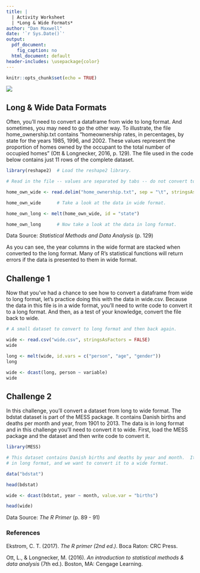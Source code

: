 ---
title: |
  | Activity Worksheet
  | *Long & Wide Formats*
author: "Dan Maxwell"
date: '`r Sys.Date()`'
output:
  pdf_document:
    fig_caption: no
  html_document: default
header-includes: \usepackage{color}
---
 
```{r setup, include=FALSE}
knitr::opts_chunk$set(echo = TRUE)
```
![](../fig/mydatastory_carpentry_footer.png)

<script src="hideOutput.js"></script>

<link rel="stylesheet" type="text/css" href="fold.css">

## Long & Wide Data Formats

Often, you'll need to convert a dataframe from wide to long format.  And sometimes, you may need to go the other way.  To illustrate, the file home_ownership.txt contains "homeownership rates, in percentages, by state for the years 1985, 1996, and 2002. These values represent the proportion of homes owned by the occupant to the total number of occupied homes" (Ott & Longnecker, 2016, p. 129).  The file used in the code below contains just 11 rows of the complete dataset.  

```{r wide_long_1}
library(reshape2)  # Load the reshape2 library.

# Read in the file -- values are separated by tabs -- do not convert to factors.

home_own_wide <- read.delim("home_ownership.txt", sep = "\t", stringsAsFactors = FALSE)

home_own_wide      # Take a look at the data in wide format.

home_own_long <- melt(home_own_wide, id = "state")

home_own_long      # Now take a look at the data in long format.

```
Data Source: *Statistical Methods and Data Analysis* (p. 129)

As you can see, the year columns in the wide format are stacked when converted to the long format.  Many of R's statistical functions will return errors if the data is presented to them in wide format. \newline

## Challenge 1  

Now that you've had a chance to see how to convert a dataframe from wide to long format, let's practice doing this with the data in wide.csv.  Because the data in this file is in a wide format, you'll need to write code to convert it to a long format.  And then, as a test of your knowledge, convert the file back to wide.  

```{r wide_long_2}

# A small dataset to convert to long format and then back again.

wide <- read.csv("wide.csv", stringsAsFactors = FALSE)
wide

long <- melt(wide, id.vars = c("person", "age", "gender"))
long

wide <- dcast(long, person ~ variable)
wide

```

## Challenge 2

In this challenge, you'll convert a dataset from long to wide format.  The bdstat dataset is part of the MESS package.  It contains Danish births and deaths per month and year, from 1901 to 2013.  The data is in long format and in this challenge you'll need to convert it to wide.  First, load the MESS package and the dataset and then write code to convert it.  

```{r}

library(MESS)

# This dataset contains Danish births and deaths by year and month.  It is
# in long format, and we want to convert it to a wide format.

data("bdstat")

head(bdstat)

wide <- dcast(bdstat, year ~ month, value.var = "births")

head(wide)

```
Data Source: *The R Primer* (p. 89 - 91)


### References
Ekstrom, C. T. (2017). *The R primer (2nd ed.)*. Boca Raton: CRC Press.

Ott, L., & Longnecker, M. (2016). *An introduction to statistical methods & data analysis* (7th ed.). Boston, MA: Cengage Learning.

